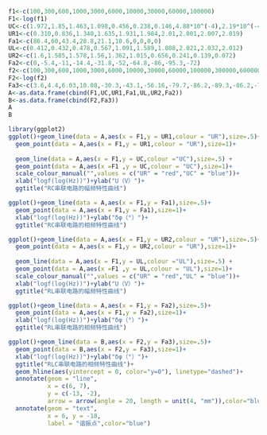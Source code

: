 ```{r}
f1<-c(100,300,600,1000,3000,6000,10000,30000,60000,100000)
F1<-log(f1)
UC<-c(1.972,1.85,1.463,1.098,0.456,0.238,0.146,4.88*10^(-4),2.19*10^(-4),1.09*10^(-4))
UR1<-c(0.310,0.836,1.340,1.635,1.931,1.984,2.01,2.001,2.007,2.019)
Fa1<-c(86.4,60,43.4,28.8,21.1,10.6,0,0,0,0)
UL<-c(0.412,0.432,0.478,0.567,1.091,1.589,1.808,2.021,2.032,2.012)
UR2<-c(1.6,1.585,1.578,1.56,1.362,1.015,0.656,0.241,0.139,0.072)
Fa2<-c(0,-5.4,-11,-14.4,-31.8,-52,-64.8,-86,-95.3,-72)
f2<-c(100,300,600,1000,3000,6000,10000,30000,60000,100000,300000,600000,1000000,3000000,6000000,10000000)
F2<-log(f2)
Fa3<-c(3.6,4.4,6.03,10.08,-30.3,-43.1,-56.16,-79.7,-86.2,-89.3,-86.2,-73.3,-72,-43.2,-17.2,-8.6)
A<-as.data.frame(cbind(F1,UC,UR1,Fa1,UL,UR2,Fa2))
B<-as.data.frame(cbind(F2,Fa3))
A
B
```

```{r}
library(ggplot2)
ggplot()+geom_line(data = A,aes(x = F1,y = UR1,colour = "UR"),size=.5)+
  geom_point(data = A,aes(x = F1,y = UR1,colour = "UR"),size=1)+
  
  geom_line(data = A,aes(x = F1,y = UC,colour ="UC"),size=.5) + 
  geom_point(data = A,aes(x =F1 ,y = UC,colour = "UC"),size=1)+
  scale_colour_manual("",values = c("UR" = "red","UC" = "blue"))+
  xlab("logf(log(Hz))")+ylab("U（V）")+
  ggtitle("RC串联电路的幅频特性曲线")
```

```{r}
ggplot()+geom_line(data = A,aes(x = F1,y = Fa1),size=.5)+
  geom_point(data = A,aes(x = F1,y = Fa1),size=1)+
  xlab("logf(log(Hz))")+ylab("δφ（°）")+
  ggtitle("RC串联电路的相频特性曲线")
```

```{r}
ggplot()+geom_line(data = A,aes(x = F1,y = UR2,colour = "UR"),size=.5)+
  geom_point(data = A,aes(x = F1,y = UR2,colour = "UR"),size=1)+
  
  geom_line(data = A,aes(x = F1,y = UL,colour ="UL"),size=.5) + 
  geom_point(data = A,aes(x =F1 ,y = UL,colour = "UL"),size=1)+
  scale_colour_manual("",values = c("UR" = "red","UL" = "blue"))+
  xlab("logf(log(Hz))")+ylab("U（V）")+
  ggtitle("RL串联电路的幅频特性曲线")

```

```{r}
ggplot()+geom_line(data = A,aes(x = F1,y = Fa2),size=.5)+
  geom_point(data = A,aes(x = F1,y = Fa2),size=1)+
  xlab("logf(log(Hz))")+ylab("δφ（°）")+
  ggtitle("RL串联电路的相频特性曲线")

```

```{r}
ggplot()+geom_line(data = B,aes(x = F2,y = Fa3),size=.5)+
  geom_point(data = B,aes(x = F2,y = Fa3),size=1)+
  xlab("logf(log(Hz))")+ylab("δφ（°）")+
  ggtitle("RLC串联电路的相频特性曲线")+
  geom_hline(aes(yintercept = 0, color="y=0"), linetype="dashed")+
  annotate(geom = "line",
           x = c(6, 7),
           y = c(-13, -2),
           arrow = arrow(angle = 20, length = unit(4, "mm")),color="blue") +
  annotate(geom = "text",
           x = 6, y = -18,
           label = "谐振点",color="blue")
```






